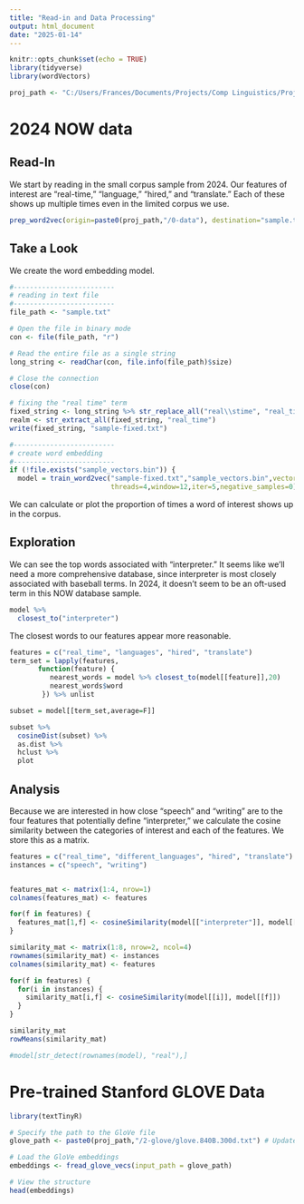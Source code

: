 ```yaml
---
title: "Read-in and Data Processing"
output: html_document
date: "2025-01-14"
---
```


```r
knitr::opts_chunk$set(echo = TRUE)
library(tidyverse)
library(wordVectors)

proj_path <- "C:/Users/Frances/Documents/Projects/Comp Linguistics/Projects/word_embed_test"
```

# 2024 NOW data

## Read-In

We start by reading in the small corpus sample from 2024. Our features of interest are "real-time," "language," "hired," and "translate." Each of these shows up multiple times even in the limited corpus we use. 


```r
prep_word2vec(origin=paste0(proj_path,"/0-data"), destination="sample.txt", lowercase = T, bundle_ngrams=2)
```

## Take a Look

We create the word embedding model. 

```r
#-------------------------
# reading in text file
#-------------------------
file_path <- "sample.txt"

# Open the file in binary mode
con <- file(file_path, "r")

# Read the entire file as a single string
long_string <- readChar(con, file.info(file_path)$size)

# Close the connection
close(con)

# fixing the "real time" term
fixed_string <- long_string %>% str_replace_all("real\\stime", "real_time")
realm <- str_extract_all(fixed_string, "real_time")
write(fixed_string, "sample-fixed.txt")

#-------------------------
# create word embedding
#-------------------------
if (!file.exists("sample_vectors.bin")) {
  model = train_word2vec("sample-fixed.txt","sample_vectors.bin",vectors=150,
                         threads=4,window=12,iter=5,negative_samples=0)} else model = read.vectors("C:/Users/Frances/Documents/Projects/Comp Linguistics/Projects/word_embed_test/1-scripts/sample_vectors.bin")
```

We can calculate or plot the proportion of times a word of interest shows up in the corpus.

## Exploration

We can see the top words associated with "interpreter." It seems like we'll need a more comprehensive database, since interpreter is most closely associated with baseball terms. In 2024, it doesn't seem to be an oft-used term in this NOW database sample.

```r
model %>%
  closest_to("interpreter")
```

The closest words to our features appear more reasonable.

```r
features = c("real_time", "languages", "hired", "translate")
term_set = lapply(features, 
       function(feature) {
          nearest_words = model %>% closest_to(model[[feature]],20)
          nearest_words$word
        }) %>% unlist

subset = model[[term_set,average=F]]

subset %>%
  cosineDist(subset) %>% 
  as.dist %>%
  hclust %>%
  plot
```

## Analysis

Because we are interested in how close "speech" and "writing" are to the four features that potentially define "interpreter," we calculate the cosine similarity between the categories of interest and each of the features. We store this as a matrix. 

```r
features = c("real_time", "different_languages", "hired", "translate")
instances = c("speech", "writing")


features_mat <- matrix(1:4, nrow=1)
colnames(features_mat) <- features

for(f in features) {
  features_mat[1,f] <- cosineSimilarity(model[["interpreter"]], model[[f]])
}

similarity_mat <- matrix(1:8, nrow=2, ncol=4)
rownames(similarity_mat) <- instances
colnames(similarity_mat) <- features

for(f in features) {
  for(i in instances) {
    similarity_mat[i,f] <- cosineSimilarity(model[[i]], model[[f]])
  }
}

similarity_mat
rowMeans(similarity_mat)

#model[str_detect(rownames(model), "real"),]
```

# Pre-trained Stanford GLOVE Data

```r
library(textTinyR)

# Specify the path to the GloVe file
glove_path <- paste0(proj_path,"/2-glove/glove.840B.300d.txt") # Update to your GloVe file

# Load the GloVe embeddings
embeddings <- fread_glove_vecs(input_path = glove_path)

# View the structure
head(embeddings)
```
